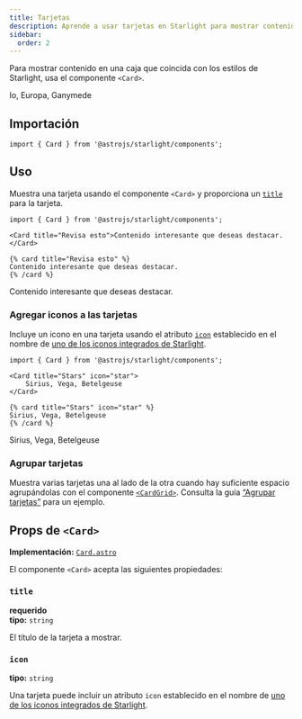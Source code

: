 ```yaml
---
title: Tarjetas
description: Aprende a usar tarjetas en Starlight para mostrar contenido en una caja.
sidebar:
  order: 2
---
```



Para mostrar contenido en una caja que coincida con los estilos de Starlight, usa el componente `<Card>`.


<Preview>

<Card slot="preview" title="Moons" icon="moon">
	Io, Europa, Ganymede
</Card>

</Preview>

## Importación

```tsx
import { Card } from '@astrojs/starlight/components';
```

## Uso

Muestra una tarjeta usando el componente `<Card>` y proporciona un [`title`](#title) para la tarjeta.

<Preview>

```mdx
import { Card } from '@astrojs/starlight/components';

<Card title="Revisa esto">Contenido interesante que deseas destacar.</Card>
```

<Fragment slot="markdoc">

```markdoc
{% card title="Revisa esto" %}
Contenido interesante que deseas destacar.
{% /card %}
```

</Fragment>

<Card slot="preview" title="Revisa esto">
	Contenido interesante que deseas destacar.
</Card>

</Preview>

### Agregar iconos a las tarjetas

Incluye un icono en una tarjeta usando el atributo [`icon`](#icon) establecido en el nombre de [uno de los iconos integrados de Starlight](/es/reference/icons/#todos-los-iconos).

<Preview>

```mdx 'icon="star"'
import { Card } from '@astrojs/starlight/components';

<Card title="Stars" icon="star">
	Sirius, Vega, Betelgeuse
</Card>
```

<Fragment slot="markdoc">

```markdoc 'icon="star"'
{% card title="Stars" icon="star" %}
Sirius, Vega, Betelgeuse
{% /card %}
```

</Fragment>

<Card slot="preview" title="Stars" icon="star">
	Sirius, Vega, Betelgeuse
</Card>

</Preview>

### Agrupar tarjetas

Muestra varias tarjetas una al lado de la otra cuando hay suficiente espacio agrupándolas con el componente [`<CardGrid>`](/es/components/card-grids/).
Consulta la guía [“Agrupar tarjetas”](/es/components/card-grids/#agrupar-tarjetas) para un ejemplo.

## Props de `<Card>`

**Implementación:** [`Card.astro`](https://github.com/withastro/starlight/blob/main/packages/starlight/user-components/Card.astro)

El componente `<Card>` acepta las siguientes propiedades:

### `title`

**requerido**  
**tipo:** `string`

El título de la tarjeta a mostrar.

### `icon`

**tipo:** `string`

Una tarjeta puede incluir un atributo `icon` establecido en el nombre de [uno de los iconos integrados de Starlight](/es/reference/icons/#todos-los-iconos).
